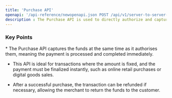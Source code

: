 ```yaml
---
title: 'Purchase API'
openapi: '/api-reference/newopenapi.json POST /api/v1/server-to-server-interface/payment'
description : The Purchase API is used to directly authorize and capture funds in a single transaction, completing the payment process immediately.
---
```


### Key Points

<Info>
  * The Purchase API captures the funds at the same time as it authorises them, meaning the payment is processed and completed immediately.

  * This API is ideal for transactions where the amount is fixed, and the payment must be finalized instantly, such as online retail purchases or digital goods sales.

  * After a successful purchase, the transaction can be refunded if necessary, allowing the merchant to return the funds to the customer.
</Info>